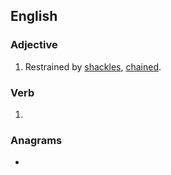 ==English==

===Adjective===
{{en-adj|-}}

# Restrained by [[shackle]]s, [[chained]].

===Verb===
{{head|en|verb form}}

# {{en-past of|shackle}}

===Anagrams===
* {{anagrams|en|D-shackle}}